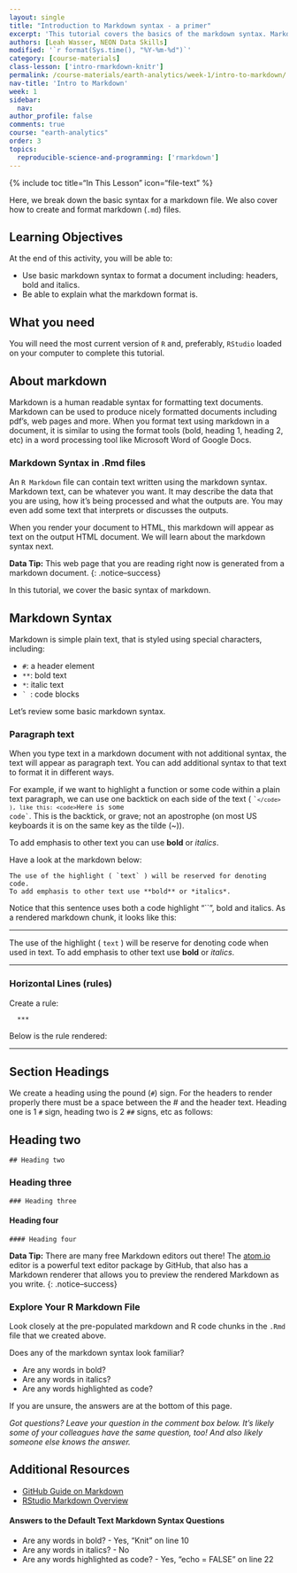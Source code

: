 ```yaml
---
layout: single
title: "Introduction to Markdown syntax - a primer"
excerpt: 'This tutorial covers the basics of the markdown syntax. Markdown is a human readable text format that is used in R Markdown files to add text to reports.'
authors: [Leah Wasser, NEON Data Skills]
modified: '`r format(Sys.time(), "%Y-%m-%d")`'
category: [course-materials]
class-lesson: ['intro-rmarkdown-knitr']
permalink: /course-materials/earth-analytics/week-1/intro-to-markdown/
nav-title: 'Intro to Markdown'
week: 1
sidebar:
  nav:
author_profile: false
comments: true
course: "earth-analytics"
order: 3
topics:
  reproducible-science-and-programming: ['rmarkdown']
---
```

{% include toc title="In This Lesson" icon="file-text" %}

Here, we break down the basic syntax for a markdown file. We also cover how to
create and format markdown (`.md`) files.

<div class='notice--success' markdown="1">

## <i class="fa fa-graduation-cap" aria-hidden="true"></i> Learning Objectives
At the end of this activity, you will be able to:

* Use basic markdown syntax to format a document including: headers, bold and italics.
* Be able to explain what the markdown format is.

## <i class="fa fa-check-square-o fa-2" aria-hidden="true"></i> What you need

You will need the most current version of `R` and, preferably, `RStudio` loaded on
your computer to complete this tutorial.

</div>

## About markdown

Markdown is a human readable syntax for formatting text documents. Markdown can
be used to produce nicely formatted documents including pdf's, web pages and more.
When you format text using markdown in a document, it is similar to using the
format tools (bold, heading 1, heading 2, etc) in a word processing tool like Microsoft
Word of Google Docs.

### Markdown Syntax in .Rmd files

An `R Markdown` file can contain text written using the markdown syntax.
Markdown text, can be whatever you want. It may describe the data that you are
using, how it's being processed and what the outputs are. You may even add some
text that interprets or discusses the outputs.

When you render your document to HTML, this markdown will appear as text on the
output HTML document. We will learn about the markdown syntax next.


<i class="fa fa-star"></i> **Data Tip:** This web page that you are reading right now
is generated from a markdown document.
{: .notice--success}

In this tutorial, we cover the basic syntax of markdown.

## Markdown Syntax

Markdown is simple plain text, that is styled using special characters, including:

* ` #`: a header element
* `**`: bold text
* `*`: italic text
* <code>` </code>: code blocks

Let's review some basic markdown syntax.

### Paragraph text

When you type text in a markdown document with not additional syntax, the text
will appear as paragraph text. You can add additional syntax to that text
to format it in different ways.

For example, if we want to highlight a function or some code within a plain text
paragraph, we can use one backtick on each side of the text ( <code>``</code> ),
like this: <code>`Here is some code`</code>. This is the backtick, or grave; not
an apostrophe (on most US keyboards it is on the same key as the tilde (~)).

To add emphasis to other text you can use **bold** or *italics*.

Have a look at the markdown below:

```
The use of the highlight ( `text` ) will be reserved for denoting code.
To add emphasis to other text use **bold** or *italics*.
```

Notice that this sentence uses both a code highlight "``", bold and italics.
As a rendered markdown chunk, it looks like this:

***

The use of the highlight ( `text` ) will be reserve for denoting code when
used in text. To add emphasis to other text use **bold** or *italics*.

***

### Horizontal Lines (rules)

Create a rule:

	  ***

Below is the rule rendered:

***

## Section Headings

We create a heading using the pound (`#`) sign. For the headers to render
properly there must be a space between the # and the header text.
Heading one is 1 `#` sign, heading two is 2 `##` signs, etc as follows:

## Heading two
	## Heading two

### Heading three
	### Heading three

#### Heading four
	#### Heading four




<i class="fa fa-star"></i> **Data Tip:**
There are many free Markdown editors out there! The
<a href="http://Atom.io" target="_blank">atom.io</a>
editor is a powerful text editor package by GitHub, that also has a Markdown
renderer that allows you to preview the rendered Markdown as you write.
{: .notice--success}

### Explore Your R Markdown File

Look closely at the pre-populated markdown and R code chunks in the `.Rmd`
file that we created above.

Does any of the markdown syntax look familiar?

* Are any words in bold?
* Are any words in italics?
* Are any words highlighted as code?

If you are unsure, the answers are at the bottom of this page.

*Got questions? Leave your question in the comment box below.
It's likely some of your colleagues have the same question, too! And also
likely someone else knows the answer.*



<div class="notice--info" markdown="1">

## Additional Resources

* <a href="https://guides.github.com/features/mastering-markdown/" target="_blank">GitHub Guide on Markdown</a>
* <a href="http://rmarkdown.rstudio.com/authoring_basics.html" target="_blank"> RStudio Markdown Overview</a>

#### Answers to the Default Text Markdown Syntax Questions

* Are any words in bold? - Yes, “Knit” on line 10
* Are any words in italics? - No
* Are any words highlighted as code? - Yes, “echo = FALSE” on line 22

</div>
